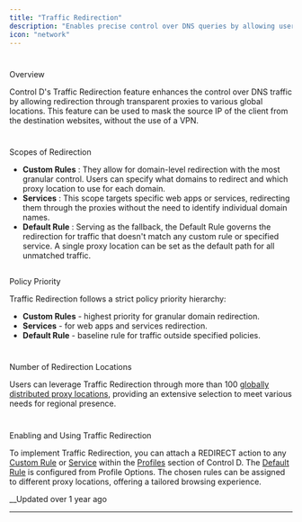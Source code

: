 ```yaml
---
title: "Traffic Redirection"
description: "Enables precise control over DNS queries by allowing users to route traffic through over 100 global proxy locations, with customized rules for domains, services, and a default fallback option."
icon: "network"
---
```


# 

Overview

Control D's Traffic Redirection feature enhances the control over DNS traffic by allowing redirection through transparent proxies to various global locations. This feature can be used to mask the source IP of the client from the destination websites, without the use of a VPN. 

# 

Scopes of Redirection

  * **Custom Rules** : They allow for domain-level redirection with the most granular control. Users can specify what domains to redirect and which proxy location to use for each domain.
  * **Services** : This scope targets specific web apps or services, redirecting them through the proxies without the need to identify individual domain names.
  * **Default Rule** : Serving as the fallback, the Default Rule governs the redirection for traffic that doesn't match any custom rule or specified service. A single proxy location can be set as the default path for all unmatched traffic.

## 

Policy Priority

Traffic Redirection follows a strict policy priority hierarchy:

  * **Custom Rules** \- highest priority for granular domain redirection.
  * **Services** \- for web apps and services redirection.
  * **Default Rule** \- baseline rule for traffic outside specified policies.

# 

Number of Redirection Locations

Users can leverage Traffic Redirection through more than 100 [globally distributed proxy locations](https://controld.com/network), providing an extensive selection to meet various needs for regional presence.

# 

Enabling and Using Traffic Redirection

To implement Traffic Redirection, you can attach a REDIRECT action to any [Custom Rule](/docs/custom-rules) or [Service](/docs/services) within the [Profiles](/docs/org-profiles) section of Control D. The [Default Rule](/docs/default-rule) is configured from Profile Options. The chosen rules can be assigned to different proxy locations, offering a tailored browsing experience.

__Updated over 1 year ago

* * *
